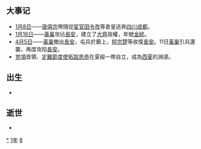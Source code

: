 {{yearTOC|881|唐'''[[廣明_(唐僖宗)|廣明]]二年'''，'''[[中和_(唐僖宗)|中和]]元年'''；黄巢'''[[金统|金统]]二年'''；日本'''[[元慶|元慶]]五年'''}}

== 大事记 ==
*[[1月8日|1月8日]]——[[唐僖宗|唐僖宗]]帶隨從[[宦官|宦官]][[田令孜|田令孜]]等倉皇逃奔[[四川|四川]][[成都|成都]]。
*[[1月16日|1月16日]]——[[黃巢|黃巢]]攻佔[[長安|長安]]，建立了[[大齊|大齊]]政權，年號[[金統|金統]]。
*[[4月5日|4月5日]]——[[黃巢|黃巢]]撤出[[長安|長安]]，屯兵於霸上，[[程宗楚|程宗楚]]等收復[[長安|長安]]。11日[[黃巢|黃巢]]引兵還襲，再度攻陷[[長安|長安]]。
*[[党項|党項]]首領、[[定難節度使|定難節度使]][[拓跋思恭|拓跋思恭]]在夏綏一帶自立，成為[[西夏|西夏]]的淵源。

== 出生 ==
*

== 逝世 ==
{{Wikisource year mention}}
*

[[Category:881年|*]]
[[Category:880年代|1年]]
[[Category:9世纪各年|8]]